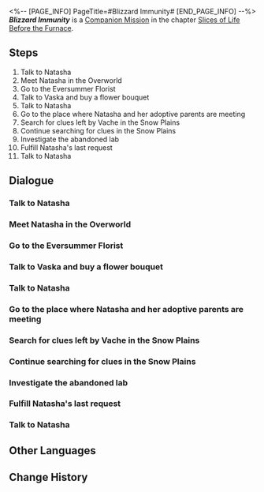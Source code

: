 <%-- [PAGE_INFO]
PageTitle=#Blizzard Immunity#
[END_PAGE_INFO] --%>
{{Stub|Dialogue.}}
{{Mission Infobox
|id            = 2011401
|title         = 
|image         = <!--Mission Blizzard Immunity.png-->
|type          = Companion
|event_name    = 
|chapter       = Slices of Life Before the Furnace (Companion Mission Chapter)
|requirements  = [[Companion Mission]] ''[[Blizzard Immunity]]'' completed
|summary       = <!--official mission summary from Fate's Atlas-->
|characters    = Natasha; Trailblazer
|startLocation = [[Jarilo-VI]] - [[Boulder Town]]
|world         = Jarilo-VI
|area          = Boulder Town
|prev          = 
|next          = 
|exp           = 350
|credits       = 25000
|stellarJade   = 60
|other         = {{Card List|1=Traveler's Guide*2; Shield (Item)*200; "Kindling"*1 { text = "Kindling" }}}
}}
'''''Blizzard Immunity''''' is a [[Companion Mission]] in the chapter [[Slices of Life Before the Furnace (Companion Mission Chapter)|Slices of Life Before the Furnace]].

==Steps==
# Talk to Natasha
# Meet Natasha in the Overworld
# Go to the Eversummer Florist
# Talk to Vaska and buy a flower bouquet
# Talk to Natasha
# Go to the place where Natasha and her adoptive parents are meeting
# Search for clues left by Vache in the Snow Plains
# Continue searching for clues in the Snow Plains
# Investigate the abandoned lab
# Fulfill Natasha's last request
# Talk to Natasha

<!--
==Gameplay Notes==

--><!--
==Trial Character==

-->
==Dialogue==
{{Stub Dialogue}}
===Talk to Natasha===
{{Mission Description|type=companion|location=Boulder Town|Natasha sends you a message. It seems that she wants to talk about some personal stuff with you.<br />Of course you won't refuse her invitation. Go meet her at the clinic when you have time.}}
{{Dialogue Start}}
:{{tx}}
{{Dialogue End}}

===Meet Natasha in the Overworld===
{{Mission Description|type=companion|location=Boulder Town|update|Natasha has reconnected with her adoptive parents living in the Overworld, hoping that their network in the medical community could help the patients in the Underworld obtain more medical resources.<br />Natasha wants you to come with her, because it has been more than ten years since the last time she stepped in the Administrative District.}}
{{Dialogue Start}}
:{{tx}}
{{Dialogue End}}

===Go to the Eversummer Florist===
{{Mission Description|type=companion|location=Boulder Town|update|Natasha has reconnected with her adoptive parents living in the Overworld, hoping that their network in the medical community could help the patients in the Underworld obtain more medical resources.<br />You meet Natasha in the Administrative District, but there is still some time left before meeting her adoptive mother.<br />Since they haven't met each other for a long time, Natasha decides to buy a flower bouquet as a gift for her adoptive parents.}}
{{Dialogue Start}}
:{{tx}}
{{Dialogue End}}

===Talk to Vaska and buy a flower bouquet===
{{Mission Description|type=companion|location=Boulder Town|update|Natasha has reconnected with her adoptive parents living in the Overworld, hoping that their network in the medical community could help the patients in the Underworld obtain more medical resources.<br />It turns out that flowers have a special meaning in Natasha's family.<br />What kind of flower should you choose? Natasha hopes you can decide for her.}}
{{Dialogue Start}}
:{{tx}}
{{Dialogue End}}

===Talk to Natasha===
{{Mission Description|type=companion|location=<!--to be added-->|update|Natasha has reconnected with her adoptive parents living in the Overworld, hoping that their network in the medical community could help the patients in the Underworld obtain more medical resources.<br />You have chosen a flower bouquet. Go back and talk to Natasha again. Hopefully, she will be satisfied.}}
{{Dialogue Start}}
:{{tx}}
{{Dialogue End}}

===Go to the place where Natasha and her adoptive parents are meeting===
{{Mission Description|type=companion|location=Boulder Town|update|Natasha has reconnected with her adoptive parents living in the Overworld, hoping that their network in the medical community could help the patients in the Underworld obtain more medical resources.<br />After getting a bunch of flowers for Natasha's adoptive parents, you head to the meeting place.<br />Natasha looks calm, but you can't even imagine what she is going through inside.}}
{{Dialogue Start}}
:{{tx}}
{{Dialogue End}}

===Search for clues left by Vache in the Snow Plains===
{{Mission Description|type=companion|location=Boulder Town|update|After Natasha's short reunion with her adoptive mother, the butler brings a piece of shocking news: Vache, who went to the Snow Plains alone, had sent a letter to Natasha.<br />According to this letter, Vache was continuing his research on "Blizzard Immunity" in the Snow Plains.<br />Natasha is so excited. She invites you to go investigate in the outlying Snow Plains with her.}}
{{Dialogue Start}}
:{{tx}}
{{Dialogue End}}

===Continue searching for clues in the Snow Plains===
{{Mission Description|type=companion|location=Boulder Town|update|Natasha and you head towards the Snow Plains, searching for traces of Vache's life.<br />You find the lab equipment that Vache left long ago, but that alone is far from enough to locate Vache's whereabouts.<br />Natasha doesn't want to give up, so you have to go deeper into the Snow Plains.}}
{{Dialogue Start}}
:{{tx}}
{{Dialogue End}}

===Investigate the abandoned lab===
{{Mission Description|type=companion|location=<!--to be added-->|update|Natasha and you head towards the Snow Plains, searching for traces of Vache's life.<br />After defeating some troublesome enemies, you finally arrive at Vache's lab.<br />Maybe he had already died long ago, maybe he only temporarily left this place... Either way, you should investigate this area carefully.}}
{{Dialogue Start}}
:{{tx}}
{{Dialogue End}}

===Fulfill Natasha's last request===
{{Mission Description|type=companion|location=Boulder Town|update|After reading Vache's last experiment notes, Natasha decides to inherit his wish and continue the research on "Blizzard Immunity."<br />Also, she has one last request for you...}}
{{Dialogue Start}}
:{{tx}}
{{Dialogue End}}

===Talk to Natasha===
{{Mission Description|type=companion|location=Boulder Town|update|Natasha has reconnected with her adoptive parents living in the Overworld, hoping that their network in the medical community could help the patients in the Underworld obtain more medical resources.<br />You have chosen a flower bouquet. Go back and talk to Natasha again. Hopefully, she will be satisfied.}}
{{Dialogue Start}}
:{{tx}}
{{Dialogue End}}

==Other Languages==
{{Other Languages
|en   = Blizzard Immunity
|zhs  = 风雪免疫
|zht  = 風雪免疫
|ja   = 吹雪免疫
|ko   = 눈보라 면역
|es   = Inmunidad a la ventisca
|fr   = Immunité au blizzard
|ru   = Иммунитет к метели
|th   = ภูมิต้านลมหนาว
|vi   = Miễn Dịch Gió Tuyết
|de   = Immunität gegen Schneesturm
|id   = Kekebalan Pada Badai
|pt   = Imunidade à Nevasca
}}

==Change History==
{{Change History|1.0}}
